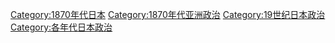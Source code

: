 [[Category:1870年代日本|Category:1870年代日本]]
[[Category:1870年代亚洲政治|Category:1870年代亚洲政治]]
[[Category:19世纪日本政治|Category:19世纪日本政治]]
[[Category:各年代日本政治|Category:各年代日本政治]]